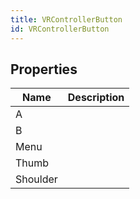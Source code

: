 ```yaml
---
title: VRControllerButton
id: VRControllerButton
---
```


## Properties

| Name | Description |
| - | - |
| A |  |
| B |  |
| Menu |  |
| Thumb |  |
| Shoulder |  |
